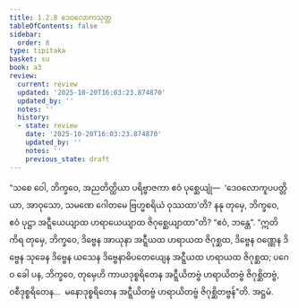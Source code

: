 ```yaml
---
title: 1.2.8 ဒေဝလောကသုတ္တ
tableOfContents: false
sidebar:
  order: 8
type: tipitaka
basket: su
book: a3
review:
  current: review
  updated: '2025-10-20T16:03:23.874870'
  updated_by: ''
  notes: ''
  history:
  - state: review
    date: '2025-10-20T16:03:23.874870'
    updated_by: ''
    notes: ''
    previous_state: draft
---
```



<DynamicBreadcrumb />


<ReviewStatus review={frontmatter.review} showDetails={true} />

<HypothesisAnnotation frontmatter={frontmatter} />

<Division number="18" book="a3" e="ch" v="15" p="113">

<Paragraph number="76" book="a3">
“သစေ ဝေါ, ဘိက္ခဝေ, အညတိတ္ထိယာ ပရိဗ္ဗာဇကာ ဧဝံ ပုစ္ဆေယျုံ—  ‘ဒေဝလောကူပပတ္တိယာ, အာဝုသော, သမဏေ ဂေါတမေ ဗြဟ္မစရိယံ ဝုဿထာ’တိ? နနု တုမှေ, ဘိက္ခဝေ, ဧဝံ ပုဋ္ဌာ အဋ္ဋီယေယျာထ ဟရာယေယျာထ ဇိဂုစ္ဆေယျာထာ”တိ? “ဧဝံ, ဘန္တေ”. “ဣတိ ကိရ တုမှေ, ဘိက္ခဝေ, ဒိဗ္ဗေန အာယုနာ အဋ္ဋီယထ ဟရာယထ ဇိဂုစ္ဆထ, ဒိဗ္ဗေန ဝဏ္ဏေန ဒိဗ္ဗေန သုခေန ဒိဗ္ဗေန ယသေန ဒိဗ္ဗေနာဓိပတေယျေန အဋ္ဋီယထ ဟရာယထ ဇိဂုစ္ဆထ; ပဂေဝ ခေါ ပန, ဘိက္ခဝေ, တုမှေဟိ ကာယဒုစ္စရိတေန အဋ္ဋီယိတဗ္ဗံ ဟရာယိတဗ္ဗံ ဇိဂုစ္ဆိတဗ္ဗံ, ဝစီဒုစ္စရိတေန…  မနောဒုစ္စရိတေန အဋ္ဋီယိတဗ္ဗံ ဟရာယိတဗ္ဗံ ဇိဂုစ္ဆိတဗ္ဗန်”တိ.

</Paragraph>
</Division>

<Paragraph number="77" type="center" book="a3">
အဋ္ဌမံ.
</Paragraph>